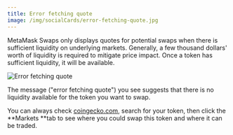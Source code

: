 ```yaml
---
title: Error fetching quote
image: /img/socialCards/error-fetching-quote.jpg
---
```



<CustomLayout />

MetaMask Swaps only displays quotes for potential swaps when there is sufficient liquidity on underlying markets. Generally, a few thousand dollars' worth of liquidity is required to mitigate price impact. Once a token has sufficient liquidity, it will be available.

<div class="center-container">
  <div class="img-small">
    <img
      src={
        require("../../img/token-swaps/error-fetching-quote/Error_fetching_quote.png")
          .default
      }
      alt="Error fetching quote"
    />
  </div>
</div>

The message ("error fetching quote") you see suggests that there is no liquidity available for the token you want to swap.

You can always check [coingecko.com](https://www.coingecko.com/en), search for your token, then click the **Markets **tab to see where you could swap this token and where it can be traded.
